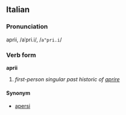 ==Italian==
===Pronunciation===
aprìi, /aˈpri.i/, /<tt>a"pri.i</tt>/
===Verb form===
'''aprii'''

# ''first-person singular past historic of [[aprire]]''

====Synonym====
*[[apersi]]